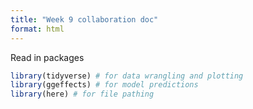 ```yaml
---
title: "Week 9 collaboration doc"
format: html
---
```


Read in packages

```r
library(tidyverse) # for data wrangling and plotting
library(ggeffects) # for model predictions
library(here) # for file pathing
```


